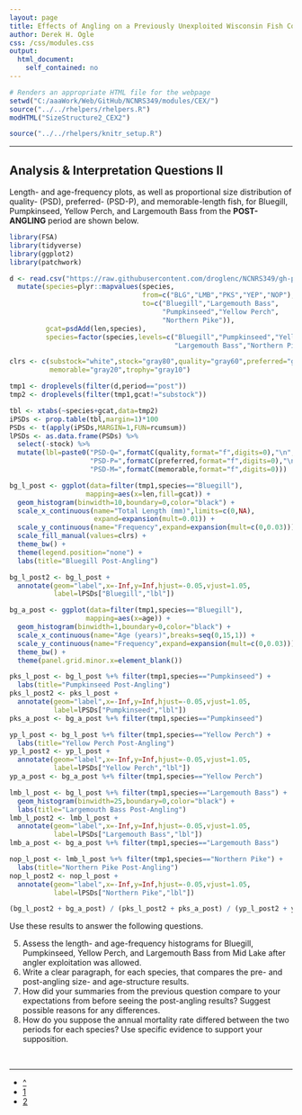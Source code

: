 ```yaml
---
layout: page
title: Effects of Angling on a Previously Unexploited Wisconsin Fish Community
author: Derek H. Ogle
css: /css/modules.css
output:
  html_document:
    self_contained: no
---
```


```r
# Renders an appropriate HTML file for the webpage
setwd("C:/aaaWork/Web/GitHub/NCNRS349/modules/CEX/")
source("../../rhelpers/rhelpers.R")
modHTML("SizeStructure2_CEX2")
```

```r
source("../../rhelpers/knitr_setup.R")
```

----

## Analysis & Interpretation Questions II
Length- and age-frequency plots, as well as proportional size distribution of quality- (PSD), preferred- (PSD-P), and memorable-length fish, for Bluegill, Pumpkinseed, Yellow Perch, and Largemouth Bass from the **POST-ANGLING** period are shown below.

```r
library(FSA)
library(tidyverse)
library(ggplot2)
library(patchwork)

d <- read.csv("https://raw.githubusercontent.com/droglenc/NCNRS349/gh-pages/modules/RESOURCES/GoeddeCobleData.csv") %>%
  mutate(species=plyr::mapvalues(species,
                                 from=c("BLG","LMB","PKS","YEP","NOP"),
                                 to=c("Bluegill","Largemouth Bass",
                                      "Pumpkinseed","Yellow Perch",
                                      "Northern Pike")),
         gcat=psdAdd(len,species),
         species=factor(species,levels=c("Bluegill","Pumpkinseed","Yellow Perch",
                                         "Largemouth Bass","Northern Pike")))

clrs <- c(substock="white",stock="gray80",quality="gray60",preferred="gray40",
          memorable="gray20",trophy="gray10")

tmp1 <- droplevels(filter(d,period=="post"))
tmp2 <- droplevels(filter(tmp1,gcat!="substock"))

tbl <- xtabs(~species+gcat,data=tmp2)
iPSDs <- prop.table(tbl,margin=1)*100
PSDs <- t(apply(iPSDs,MARGIN=1,FUN=rcumsum))
lPSDs <- as.data.frame(PSDs) %>%
  select(-stock) %>%
  mutate(lbl=paste0("PSD-Q=",formatC(quality,format="f",digits=0),"\n",
                    "PSD-P=",formatC(preferred,format="f",digits=0),"\n",
                    "PSD-M=",formatC(memorable,format="f",digits=0)))

bg_l_post <- ggplot(data=filter(tmp1,species=="Bluegill"),
                   mapping=aes(x=len,fill=gcat)) +
  geom_histogram(binwidth=10,boundary=0,color="black") +
  scale_x_continuous(name="Total Length (mm)",limits=c(0,NA),
                     expand=expansion(mult=0.01)) +
  scale_y_continuous(name="Frequency",expand=expansion(mult=c(0,0.03))) +
  scale_fill_manual(values=clrs) +
  theme_bw() +
  theme(legend.position="none") +
  labs(title="Bluegill Post-Angling")

bg_l_post2 <- bg_l_post +
  annotate(geom="label",x=-Inf,y=Inf,hjust=-0.05,vjust=1.05,
           label=lPSDs["Bluegill","lbl"])

bg_a_post <- ggplot(data=filter(tmp1,species=="Bluegill"),
                   mapping=aes(x=age)) +
  geom_histogram(binwidth=1,boundary=0,color="black") +
  scale_x_continuous(name="Age (years)",breaks=seq(0,15,1)) +
  scale_y_continuous(name="Frequency",expand=expansion(mult=c(0,0.03))) +
  theme_bw() +
  theme(panel.grid.minor.x=element_blank())

pks_l_post <- bg_l_post %+% filter(tmp1,species=="Pumpkinseed") +
  labs(title="Pumpkinseed Post-Angling")
pks_l_post2 <- pks_l_post +
  annotate(geom="label",x=-Inf,y=Inf,hjust=-0.05,vjust=1.05,
           label=lPSDs["Pumpkinseed","lbl"])
pks_a_post <- bg_a_post %+% filter(tmp1,species=="Pumpkinseed")

yp_l_post <- bg_l_post %+% filter(tmp1,species=="Yellow Perch") +
  labs(title="Yellow Perch Post-Angling")
yp_l_post2 <- yp_l_post +
  annotate(geom="label",x=-Inf,y=Inf,hjust=-0.05,vjust=1.05,
           label=lPSDs["Yellow Perch","lbl"])
yp_a_post <- bg_a_post %+% filter(tmp1,species=="Yellow Perch")

lmb_l_post <- bg_l_post %+% filter(tmp1,species=="Largemouth Bass") +
  geom_histogram(binwidth=25,boundary=0,color="black") +
  labs(title="Largemouth Bass Post-Angling")
lmb_l_post2 <- lmb_l_post +
  annotate(geom="label",x=-Inf,y=Inf,hjust=-0.05,vjust=1.05,
           label=lPSDs["Largemouth Bass","lbl"])
lmb_a_post <- bg_a_post %+% filter(tmp1,species=="Largemouth Bass")

nop_l_post <- lmb_l_post %+% filter(tmp1,species=="Northern Pike") +
  labs(title="Northern Pike Post-Angling")
nop_l_post2 <- nop_l_post +
  annotate(geom="label",x=-Inf,y=Inf,hjust=-0.05,vjust=1.05,
           label=lPSDs["Northern Pike","lbl"])

(bg_l_post2 + bg_a_post) / (pks_l_post2 + pks_a_post) / (yp_l_post2 + yp_a_post) / (lmb_l_post2 + lmb_a_post)
```

Use these results to answer the following questions.

<ol start="5">
<li>Assess the length- and age-frequency histograms for Bluegill, Pumpkinseed, Yellow Perch, and Largemouth Bass from Mid Lake after angler exploitation was allowed.</li>
<li>Write a clear paragraph, for each species, that compares the pre- and post-angling size- and age-structure results.</li>
<li>How did your summaries from the previous question compare to your expectations from before seeing the post-angling results?  Suggest possible reasons for any differences.</li>
<li>How do you suppose the annual mortality rate differed between the two periods for each species?  Use specific evidence to support your supposition.</li>
</ol>

&nbsp;

----

<div class="text-center">
<ul class="pagination pagination-lg">
  <li><a href="index.html">^</a></li>
  <li><a href="SizeStructure2_CEX1.html">1</a></li>
  <li class="active"><a href="#">2</a></li>
</ul>
